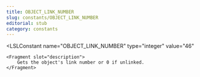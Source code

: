 ```yaml
---
title: OBJECT_LINK_NUMBER
slug: constants/OBJECT_LINK_NUMBER
editorial: stub
category: constants
---
```


<LSLConstant
	name="OBJECT_LINK_NUMBER"
	type="integer"
	value="46"
>
	<Fragment slot="description">
		Gets the object's link number or 0 if unlinked.
	</Fragment>
</LSLConstant>
